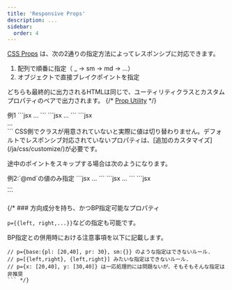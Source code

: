 ```yaml
---
title: 'Responsive Props'
description: ...
sidebar:
  order: 4
---
```



[CSS Props](/ja/props/css-props) は、次の2通りの指定方法によってレスポンシブに対応できます。


1. 配列で順番に指定（ _ → sm → md → ...）
2. オブジェクトで直接ブレイクポイントを指定

どちらも最終的に出力されるHTMLは同じで、ユーティリティクラスとカスタムプロパティのペアで出力されます。
{/* [Prop Utility](/ja/css/utility-class/) */}

<Preview>
	<PreviewTitle>例1</PreviewTitle>
	<PreviewCode label="配列形式" slot="tab">
	```jsx
	<Box p={[20, 30, '5rem']}>
		...
	</Box>
	```
	</PreviewCode>
	<PreviewCode label="オブジェクト形式" slot="tab">
	```jsx
	<Box p={{ base: 20, sm: 30, md: '5rem' }}>
		...
	</Box>
	```
	</PreviewCode>
	<PreviewCode label="出力" slot="tab">
	```jsx
	<div class="l--box -p:20 -p@sm -p@md" style="--sm-p:var(--s--30);--md-p:5rem">
		...
	</div>
	```
	</PreviewCode>
</Preview>




<Callout type="alert">
CSS側でクラスが用意されていないと実際に値は切り替わりません。デフォルトでレスポンシブ対応されていないプロパティは、[追加のカスタマイズ](/ja/css/customize/)が必要です。
</Callout>

途中のポイントをスキップする場合は次のようになります。

<Preview>
	<PreviewTitle>例2:`@md`の値のみ指定</PreviewTitle>
	<PreviewCode label="配列形式" slot="tab">
	```jsx
	<Box p={[null, null, 40]}>
		...
	</Box>
	```
	</PreviewCode>
	<PreviewCode label="オブジェクト形式" slot="tab">
	```jsx
	<Box p={{ md: 40 }}>
		...
	</Box>
	```
	</PreviewCode>
	<PreviewCode label="出力" slot="tab">
	```jsx
	<div class="l--box -p@md" style="--md-p:var(--s--40)">
		...
	</div>
	```
	</PreviewCode>
</Preview>



{/* ### 方向成分を持ち、かつBP指定可能なプロパティ

`p={{left, right,...}}`などの指定も可能です。

BP指定との併用時における注意事項を以下に記載します。


```
// p={base:{pl: [20,40], pr: 30}, sm:{}} のような指定はできないルール.
// p=[{left,right}, {left,right}] みたいな指定はできないルール.
// p={x: [20,40], y: [30,40]} は一応処理的には問題ないが、そもそもそんな指定は非推奨
``` */}
